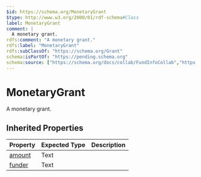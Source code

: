 ```yaml
---
$id: https://schema.org/MonetaryGrant
$type: http://www.w3.org/2000/01/rdf-schema#Class
label: MonetaryGrant
comment: |
  A monetary grant.
rdfs:comment: "A monetary grant."
rdfs:label: "MonetaryGrant"
rdfs:subClassOf: "https://schema.org/Grant"
schema:isPartOf: "https://pending.schema.org"
schema:source: ["https://schema.org/docs/collab/FundInfoCollab","https://github.com/schemaorg/schemaorg/issues/383"]
---
```


# MonetaryGrant

A monetary grant.

## Inherited Properties

| Property | Expected Type | Description |
| --- | --- | --- |
| [amount](https://schema.org/amount) | Text |  |
| [funder](https://schema.org/funder) | Text |  |
